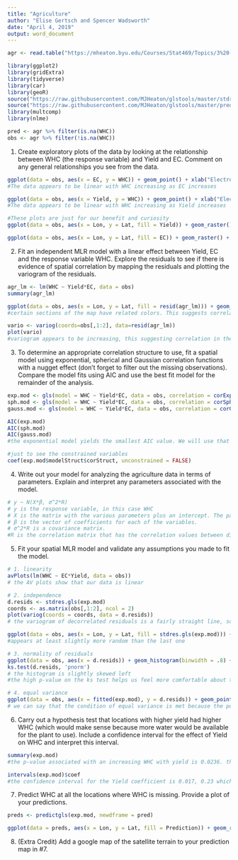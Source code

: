 ```yaml
---
title: "Agriculture"
author: "Elise Gertsch and Spencer Wadsworth"
date: "April 4, 2019"
output: word_document
---
```


```r
agr <- read.table("https://mheaton.byu.edu/Courses/Stat469/Topics/3%20-%20SpatialCorrelation/1%20-%20PointReference/HWCaseStudy/Data/WaterHoldingCapacity.txt", header = TRUE)

library(ggplot2)
library(gridExtra)
library(tidyverse)
library(car)
library(geoR)
source("https://raw.githubusercontent.com/MJHeaton/glstools/master/stdres.gls.R")
source("https://raw.githubusercontent.com/MJHeaton/glstools/master/predictgls.R")
library(multcomp)
library(nlme)

pred <- agr %>% filter(is.na(WHC)) 
obs <- agr %>% filter(!is.na(WHC))
```

1. Create exploratory plots of the data by looking at the relationship between WHC (the response variable) and Yield and EC. Comment on any general relationships you see from the data.
```r
ggplot(data = obs, aes(x = EC, y = WHC)) + geom_point() + xlab("Electroconductivity at the location") + ylab("Water Holding Capacity at the location")
#The data appears to be linear with WHC increasing as EC increases

ggplot(data = obs, aes(x = Yield, y = WHC)) + geom_point() + xlab("Electroconductivity at the location") + ylab("Water Holding Capacity at the location")
#The data appears to be linear with WHC increasing as Yield increases

#These plots are just for our benefit and curiosity
ggplot(data = obs, aes(x = Lon, y = Lat, fill = Yield)) + geom_raster() + scale_fill_distiller(palette = "Spectral", na.value = NA)

ggplot(data = obs, aes(x = Lon, y = Lat, fill = EC)) + geom_raster() + scale_fill_distiller(palette = "Spectral", na.value = NA)
```

2. Fit an independent MLR model with a linear effect between Yield, EC and the response variable WHC. Explore the residuals to see if there is evidence of spatial correlation by mapping the residuals and plotting the variogram of the residuals.
```r
agr_lm <- lm(WHC ~ Yield*EC, data = obs)
summary(agr_lm)

ggplot(data = obs, aes(x = Lon, y = Lat, fill = resid(agr_lm))) + geom_raster() + scale_fill_distiller(palette = "Spectral", na.value = NA)
#certain sections of the map have related colors. This suggests correlation

vario <- variog(coords=obs[,1:2], data=resid(agr_lm))
plot(vario)
#variogram appears to be increasing, this suggesting correlation in the residuals
```

3. To determine an appropriate correlation structure to use, fit a spatial model using exponential, spherical and Gaussian correlation functions with a nugget effect (don't forget to filter out the missing observations). Compare the model fits using AIC and use the best fit model for the remainder of the analysis.
```r
exp.mod <- gls(model = WHC ~ Yield*EC, data = obs, correlation = corExp(form=~Lon + Lat, nugget = TRUE), method = "ML")
sph.mod <- gls(model = WHC ~ Yield*EC, data = obs, correlation = corSpher(form=~Lon + Lat, nugget = TRUE), method = "ML")
gauss.mod <- gls(model = WHC ~ Yield*EC, data = obs, correlation = corGaus(form=~Lon + Lat, nugget = TRUE), method = "ML")

AIC(exp.mod)
AIC(sph.mod)
AIC(gauss.mod)
#the exponential model yields the smallest AIC value. We will use that for the rest of the analysis

#just to see the constrained variables
coef(exp.mod$modelStruct$corStruct, unconstrained = FALSE)
```

4. Write out your model for analyzing the agriculture data in terms of parameters. Explain and interpret any parameters associated with the model.
```r
# y ~ N(X*β, σ^2*R)
# y is the response variable, in this case WHC
# X is the matrix with the various parameters plus an intercept. The parameters include EC, Yield, and the interaction between the two
# β is the vector of coefficients for each of the variables.
# σ^2*R is a covariance matrix. 
#R is the correlation matrix that has the correlation values between different the various coordinates. This results in 1s in the diagonal. In our case the correlation follows the exponential model so                     ρ(si, sj) = exp{-||si - sj||/ϕ}
```

5. Fit your spatial MLR model and validate any assumptions you made to fit the model.
```r
# 1. linearity
avPlots(lm(WHC ~ EC*Yield, data = obs))
# the AV plots show that our data is linear

# 2. independence
d.resids <- stdres.gls(exp.mod)
coords <- as.matrix(obs[,1:2], ncol = 2)
plot(variog(coords = coords, data = d.resids))
# the variogram of decorrelated residuals is a fairly straight line, so we can say that it shows independence

ggplot(data = obs, aes(x = Lon, y = Lat, fill = stdres.gls(exp.mod))) + geom_raster() + scale_fill_distiller(palette = "Spectral", na.value = NA)
#appears at least slightly more random than the last one

# 3. normality of residuals
ggplot(data = obs, aes(x = d.resids)) + geom_histogram(binwidth = .8) + xlab("Standardized Residuals") + ylab("Frequency")
ks.test(d.resids, 'pnorm')
# the histogram is slightly skewed left
#the high p-value on the ks test helps us feel more comfortable about the normality

# 4. equal variance
ggplot(data = obs, aes(x = fitted(exp.mod), y = d.resids)) + geom_point() + geom_abline(intercept = 0, slope = 0) + labs(x = "Fitted Values", y = "Residuals") + ggtitle("Checking Equal Variance")
# we can say that the condition of equal variance is met because the points follow a distribution for each of the five levels of Surface

```


6. Carry out a hypothesis test that locations with higher yield had higher WHC (which would make sense because more water would be available for the plant to use). Include a confidence interval for the effect of Yield on WHC and interpret this interval.
```r
summary(exp.mod)
#the p-value associated with an increasing WHC with yield is 0.0236. this is significant and suggests that locations with higher yield have higher WHC

intervals(exp.mod)$coef
#the confidence interval for the Yield coefficient is 0.017, 0.23 which does not contain 0, so WHC apparently increases with Yield
```

7. Predict WHC at all the locations where WHC is missing. Provide a plot of your predictions.
```r
preds <- predictgls(exp.mod, newdframe = pred)

ggplot(data = preds, aes(x = Lon, y = Lat, fill = Prediction)) + geom_raster() + scale_fill_distiller(palette = "Spectral", na.value = NA)
```


8. (Extra Credit) Add a google map of the satellite terrain to your prediction map in #7.
